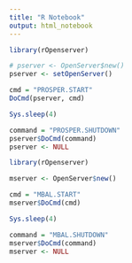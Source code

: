 ```yaml
---
title: "R Notebook"
output: html_notebook
---
```


```r
library(rOpenserver)

# pserver <- OpenServer$new()
pserver <- setOpenServer()

cmd = "PROSPER.START"
DoCmd(pserver, cmd)

Sys.sleep(4)

command = "PROSPER.SHUTDOWN"
pserver$DoCmd(command)
pserver <- NULL
```



```r
library(rOpenserver)

mserver <- OpenServer$new()

cmd = "MBAL.START"
mserver$DoCmd(cmd)

Sys.sleep(4)

command = "MBAL.SHUTDOWN"
mserver$DoCmd(command)
mserver <- NULL
```
